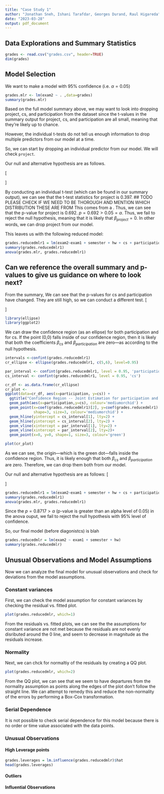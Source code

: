```yaml
---
title: "Case Study 1"
author: "Jonathan Sneh, Ishani Tarafdar, Georges Durand, Raul Higareda"
date: "2023-03-28"
output: pdf_document
---
```



## Data Explorations and Summary Statistics

```r
grades <- read.csv("grades.csv", header=TRUE)
dim(grades)

```


## Model Selection

We want to make a model with 95% confidence (i.e. $\alpha = 0.05$)

```r
grades.mlr <- lm(exam2 ~ . ,data=grades)
summary(grades.mlr)
```

Based on the full model summary above, we may want to look into dropping project, cs, and participation from the dataset 
since the t-values in the summary output for project, cs, and participation are all small, meaning that they're likely up to chance.

However, the individual t-tests do not tell us enough information to drop multiple predictors from our model at a time.

So, we can start by dropping an individual predictor from our model. We will check `project`.

Our null and alternative hypothesis are as follows.

\[
\begin{cases}
    H_0,& \beta_{project} = 0\\
    H_A, & \beta_{project} \neq 0
\end{cases}
\]

By conducting an individual t-test (which can be found in our summary output), we can see that the t-test statistics for project is 0.397.
## TODO PLEASE CHECK IF WE NEED TO BE THOROUGH AND MENTION WHICH DISTRIBUTION THESE ARE FROM
This comes from a .
Thus, we can see that the p-value for project is 0.692. $p = 0.692 > 0.05 = \alpha$. Thus, we fail to reject the null hypothesis, meaning that 
it is likely that $\beta_{project} = 0$. In other words, we can drop project from our model.

This leaves us with the following reduced model:
```r
grades.reducedmlr1 = lm(exam2~exam1 + semester + hw + cs + participation, data=grades)
summary(grades.reducedmlr1)
anova(grades.mlr, grades.reducedmlr1)
```
## Can we reference the overall summary and p-values to give us guidance on where to look next?
From the summary, We can see that the p-values for cs and participation have changed. They are still high, so we can conduct a different test.
\[
\begin{cases}
    H_0,& \beta_{participation} = \beta_{cs} = 0\\
    H_A, & \text{Either } \beta_{participation} \text{ or } \beta_{cs} \text{ is not equal to zero}
\end{cases}
\]


```r
library(ellipse)
library(ggplot2)
```

We can draw the confidence region (as an ellipse) for both participation and for cs. If the point (0,0) falls inside of our confidence region, then it is likely that both the coefficients $\beta_{cs}$ and $\beta_{participation}$ are zero—as according to the null hypothesis.
```r
intervals <-confint(grades.reducedmlr1)
cr_ellipse <- ellipse(grades.reducedmlr1, c(5,6), level=0.95)

par_interval <- confint(grades.reducedmlr1, level = 0.95, 'participation')
cs_interval <- confint(grades.reducedmlr1, level = 0.95, 'cs')

cr_df <- as.data.frame(cr_ellipse)
cr_plot <- 
ggplot(data=cr_df, aes(x=participation, y=cs)) + 
  ggtitle("Confidence Region -- Joint Estimation for participation and cs") +
  geom_path(aes(x=participation,y=cs), colour='mediumorchid') +
  geom_point(x=coef(grades.reducedmlr1)[2], y=coef(grades.reducedmlr1)[3],  
             shape=3, size=3, colour='mediumorchid') + 
  geom_hline(yintercept = cs_interval[1], lty=2) +
  geom_hline(yintercept = cs_interval[2], lty=2) +
  geom_vline(xintercept = par_interval[1], lty=2) +
  geom_vline(xintercept = par_interval[2], lty=2)+ 
  geom_point(x=0, y=0, shape=1, size=3, colour='green')

plot(cr_plot)

```

As we can see, the origin—which is the green dot—falls inside the confidence region. 
Thus, it is likely enough that both $\beta_{cs}$ and $\beta_{participation}$ are zero.
Therefore, we can drop them both from our model.







Our null and alternative hypothesis are as follows: 
\[
\begin{cases}
    H_0,& \beta_{project} = \beta_{cs} = \beta_{participation}\\
    H_A, & \text{Either } \beta_{project}, \beta_{cs}, \text{ or } \beta_{participation} \text{ is not equal to zero}
\end{cases}
\]


```r
grades.reducedmlr1 = lm(exam2~exam1 + semester + hw + cs + participation, data=grades)
summary(grades.reducedmlr1)
anova(grades.mlr, grades.reducedmlr1)
```
Since the $p = 0.8717 > \alpha$  (p-value is greater than an alpha level of 0.05) in the anova ouput, we fail to reject the null hypothesis with 95% level of confidence.

So, our final model (before diagonistcs) is blah
```r
grades.reducedmlr = lm(exam2 ~ exam1 + semester + hw)
summary(grades.reducedmlr)
```
## Unusual Observations and Model Assumptions

Now we can analyze the final model for unusual observations and check for deviations from the model assumptions.


### Constant variances

First, we can check the model assumption for constant variances by checking  the residual vs. fitted plot. 
```r
plot(grades.reducedmlr, which=1)
```

From the residuals vs. fitted plots, we can see the the assumptions for constant variance are not met because the residuals are not evenly disributed around the 0 line, and seem to decrease in magnitude as the residuals increase.

### Normality
Next, we can chck for normaltiy of the residuals by creating a QQ plot.
```r
plot(grades.reducedmlr, which=2)
```
From the QQ plot, we can see that we seem to have departures from the normality assumption as points along the edges of the plot don't follow the straight line. 
We can attempt to remedy this and reduce the non-normality of the errors by performing a Box-Cox transformation.

### Serial Dependence
It is not possible to check serial dependence for this model because there is no order or time value associated with the data points.


### Unusual Observations


#### High Leverage points

```r
grades.leverages = lm.influence(grades.reducedmlr)$hat
head(grades.leverages)
```


#### Outliers

#### Influential Observations

